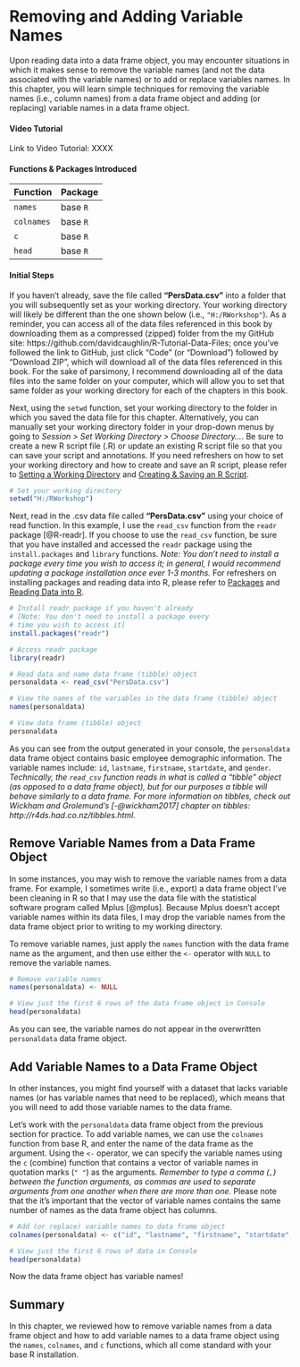 # Removing and Adding Variable Names {#addnames}

Upon reading data into a data frame object, you may encounter situations in which it makes sense to remove the variable names (and not the data associated with the variable names) or to add or replace variables names. In this chapter, you will learn simple techniques for removing the variable names (i.e., column names) from a data frame object and adding (or replacing) variable names in a data frame object.

#### Video Tutorial

Link to Video Tutorial: XXXX

#### Functions & Packages Introduced

Function           | Package
------------------ | ------------------
`names`            | base `R`
`colnames`         | base `R`
`c`                | base `R`
`head`             | base `R`

#### Initial Steps
  
If you haven't already, save the file called **"PersData.csv"** into a folder that you will subsequently set as your working directory. Your working directory will likely be different than the one shown below (i.e., `"H:/RWorkshop"`). As a reminder, you can access all of the data files referenced in this book by downloading them as a compressed (zipped) folder from the my GitHub site: https://github.com/davidcaughlin/R-Tutorial-Data-Files; once you've followed the link to GitHub, just click "Code" (or "Download") followed by "Download ZIP", which will download all of the data files referenced in this book. For the sake of parsimony, I recommend downloading all of the data files into the same folder on your computer, which will allow you to set that same folder as your working directory for each of the chapters in this book.
  
Next, using the `setwd` function, set your working directory to the folder in which you saved the data file for this chapter. Alternatively, you can manually set your working directory folder in your drop-down menus by going to *Session > Set Working Directory > Choose Directory...*. Be sure to create a new R script file (.R) or update an existing R script file so that you can save your script and annotations. If you need refreshers on how to set your working directory and how to create and save an R script, please refer to [Setting a Working Directory](#setwd) and [Creating & Saving an R Script](#createRscript).

```r
# Set your working directory
setwd("H:/RWorkshop")
```

Next, read in the .csv data file called **"PersData.csv"** using your choice of read function. In this example, I use the `read_csv` function from the `readr` package [@R-readr]. If you choose to use the `read_csv` function, be sure that you have installed and accessed the `readr` package using the `install.packages` and `library` functions. *Note: You don't need to install a package every time you wish to access it; in general, I would recommend updating a package installation once ever 1-3 months.* For refreshers on installing packages and reading data into R, please refer to [Packages](#packages) and [Reading Data into R](#read).

```r
# Install readr package if you haven't already
# [Note: You don't need to install a package every 
# time you wish to access it]
install.packages("readr")
```
```r
# Access readr package
library(readr)

# Read data and name data frame (tibble) object
personaldata <- read_csv("PersData.csv")

# View the names of the variables in the data frame (tibble) object
names(personaldata)
```
```r
# View data frame (tibble) object
personaldata
```

As you can see from the output generated in your console, the `personaldata` data frame object contains basic employee demographic information. The variable names include: `id`, `lastname`, `firstname`, `startdate`, and `gender`. *Technically, the `read_csv` function reads in what is called a "tibble" object (as opposed to a data frame object), but for our purposes a tibble will behave similarly to a data frame. For more information on tibbles, check out Wickham and Grolemund's [-@wickham2017] chapter on tibbles: http://r4ds.had.co.nz/tibbles.html.*

## Remove Variable Names from a Data Frame Object

In some instances, you may wish to remove the variable names from a data frame. For example, I sometimes write (i.e., export) a data frame object I've been cleaning in R so that I may use the data file with the statistical software program called Mplus [@mplus]. Because Mplus doesn't accept variable names within its data files, I may drop the variable names from the data frame object prior to writing to my working directory. 
  
To remove variable names, just apply the `names` function with the data frame  name as the argument, and then use either the `<-` operator with `NULL` to remove the variable names. 

```r
# Remove variable names
names(personaldata) <- NULL

# View just the first 6 rows of the data frame object in Console
head(personaldata)
```

As you can see, the variable names do not appear in the overwritten `personaldata` data frame object.

## Add Variable Names to a Data Frame Object

In other instances, you might find yourself with a dataset that lacks variable names (or has variable names that need to be replaced), which means that you will need to add those variable names to the data frame. 
  
Let's work with the `personaldata` data frame object from the previous section for practice. To add variable names, we can use the `colnames` function from base R, and enter the name of the data frame as the argument. Using the `<-` operator, we can specify the variable names using the `c` (combine) function that contains a vector of variable names in quotation marks (`" "`) as the arguments. *Remember to type a comma (`,`) between the function arguments, as commas are used to separate arguments from one another when there are more than one.* Please note that the it's important that the vector of variable names contains the same number of names as the data frame object has columns.

```r
# Add (or replace) variable names to data frame object
colnames(personaldata) <- c("id", "lastname", "firstname", "startdate", "gender")

# View just the first 6 rows of data in Console
head(personaldata)
```

Now the data frame object has variable names!

## Summary

In this chapter, we reviewed how to remove variable names from a data frame object and how to add variable names to a data frame object using the `names`, `colnames`, and `c` functions, which all come standard with your base R installation.
